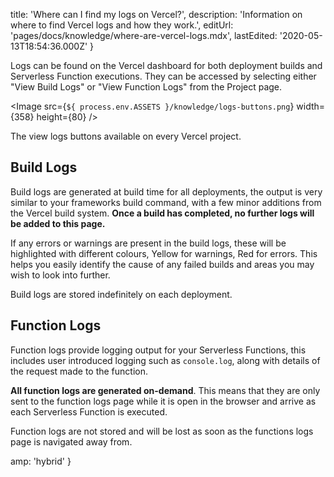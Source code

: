 
  title: 'Where can I find my logs on Vercel?',
  description: 'Information on where to find Vercel logs and how they work.',
  editUrl: 'pages/docs/knowledge/where-are-vercel-logs.mdx',
  lastEdited: '2020-05-13T18:54:36.000Z'
}

Logs can be found on the Vercel dashboard for both deployment builds and Serverless Function executions. They can be accessed by selecting either "View Build Logs" or "View Function Logs" from the Project page.

<Image
  src={`${
    process.env.ASSETS
  }/knowledge/logs-buttons.png`}
  width={358}
  height={80}
/>
<Caption>The view logs buttons available on every Vercel project.</Caption>

## Build Logs

Build logs are generated at build time for all deployments, the output is very similar to your frameworks build command, with a few minor additions from the Vercel build system. **Once a build has completed, no further logs will be added to this page.**

If any errors or warnings are present in the build logs, these will be highlighted with different colours, Yellow for warnings, Red for errors. This helps you easily identify the cause of any failed builds and areas you may wish to look into further.

Build logs are stored indefinitely on each deployment.

## Function Logs

Function logs provide logging output for your Serverless Functions, this includes user introduced logging such as `console.log`, along with details of the request made to the function.

**All function logs are generated on-demand**. This means that they are only sent to the function logs page while it is open in the browser and arrive as each Serverless Function is executed.

Function logs are not stored and will be lost as soon as the functions logs page is navigated away from.


  amp: 'hybrid'
}
